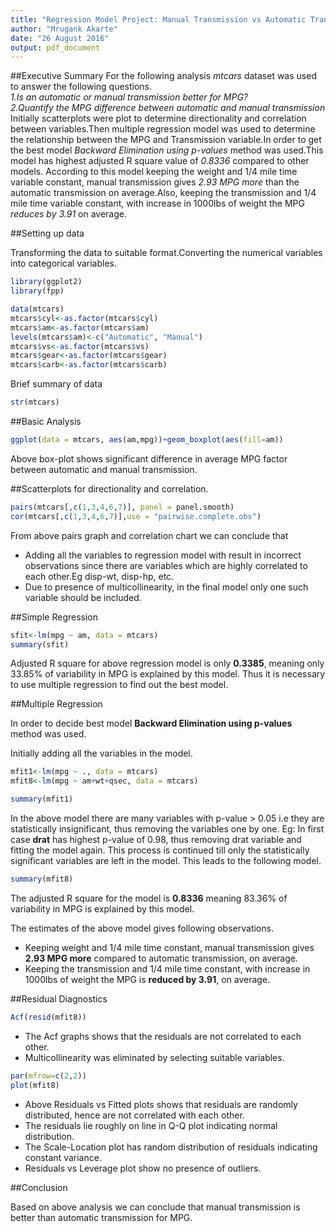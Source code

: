 ---
title: "Regression Model Project: Manual Transmission vs Automatic Transmission"
author: "Mrugank Akarte"
date: "26 August 2016"
output: pdf_document
---

##Executive Summary
For the following analysis _mtcars_ dataset was used to answer the following questions.  
_1.Is an automatic or manual transmission better for MPG?_  
_2.Quantify the MPG difference between automatic and manual transmission_  
Initially scatterplots were plot to determine directionality and correlation between variables.Then multiple regression model was used to determine the relationship between the MPG and Transmission variable.In order to get the best model _Backward Elimination using p-values_ method was used.This model has highest adjusted R square value of _0.8336_ compared to other models. According to this model keeping the weight and 1/4 mile time variable constant, manual transmission gives _2.93 MPG more_ than the automatic transmission on average.Also, keeping the transmission and 1/4 mile time variable constant, with increase in 1000lbs of weight the MPG _reduces by 3.91_ on average.

##Setting up data

Transforming the data to suitable format.Converting the numerical variables into categorical variables.
```{r, echo=FALSE, message=FALSE}
library(ggplot2)
library(fpp)
```

```{r, echo=FALSE}
data(mtcars)
mtcars$cyl<-as.factor(mtcars$cyl)
mtcars$am<-as.factor(mtcars$am)
levels(mtcars$am)<-c("Automatic", "Manual")
mtcars$vs<-as.factor(mtcars$vs)
mtcars$gear<-as.factor(mtcars$gear)
mtcars$carb<-as.factor(mtcars$carb)
```

Brief summary of data

```{r, echo=FALSE}
str(mtcars)
```

##Basic Analysis

```{r,echo=FALSE}
ggplot(data = mtcars, aes(am,mpg))+geom_boxplot(aes(fill=am))
```

Above box-plot shows significant difference in average MPG factor between automatic and manual transmission.

##Scatterplots for directionality and correlation.

```{r, echo=FALSE}
pairs(mtcars[,c(1,3,4,6,7)], panel = panel.smooth)
cor(mtcars[,c(1,3,4,6,7)],use = "pairwise.complete.obs")
```

From above pairs graph and correlation chart we can conclude that

- Adding all the variables to regression model with result in incorrect observations since there are variables which are highly correlated to each other.Eg disp-wt, disp-hp, etc.
- Due to presence of multicollinearity, in the final model only one such variable should be included.

##Simple Regression
```{r}
sfit<-lm(mpg ~ am, data = mtcars)
summary(sfit)
```

Adjusted R square for above regression model is only __0.3385__, meaning only 33.85% of variability in MPG is explained by this model.
Thus it is necessary to use multiple regression to find out the best model.

##Multiple Regression 

In order to decide best model __Backward Elimination using p-values__ method was used.

Initially adding all the variables in the model.
```{r, results='hide', echo=FALSE}
mfit1<-lm(mpg ~ ., data = mtcars)
mfit8<-lm(mpg ~ am+wt+qsec, data = mtcars)
```

```{r, echo=FALSE}
summary(mfit1)
```

In the above model there are many variables with p-value > 0.05 i.e they are statistically insignificant, thus removing the variables one by one. Eg: In first case __drat__ has highest p-value of 0.98, thus removing drat variable and fitting the model again. This process is continued till only the statistically significant variables are left in the model. This leads to the following model.

```{r, echo=FALSE}
summary(mfit8)
```

The adjusted R square for the model is __0.8336__ meaning 83.36% of variability in MPG is explained by this model.

The estimates of the above model gives following observations.  

- Keeping weight and 1/4 mile time constant, manual transmission gives __2.93 MPG more__ compared to automatic transmission, on average.
- Keeping the transmission and 1/4 mile time constant, with increase in 1000lbs of weight the MPG is __reduced by 3.91__, on average.

##Residual Diagnostics

```{r, echo=FALSE}
Acf(resid(mfit8))
```

- The Acf graphs shows that the residuals are not correlated to each other.
- Multicollinearity was eliminated by selecting suitable variables.

```{r, echo=FALSE}
par(mfrow=c(2,2))
plot(mfit8)
```

- Above Residuals vs Fitted plots shows that residuals are randomly distributed, hence are not correlated with each other.
- The residuals lie roughly on line in Q-Q plot indicating normal distribution.
- The Scale-Location plot has random distribution of residuals indicating constant variance.
- Residuals vs Leverage plot show no presence of outliers.

##Conclusion

Based on above analysis we can conclude that manual transmission is better than automatic transmission for MPG.

